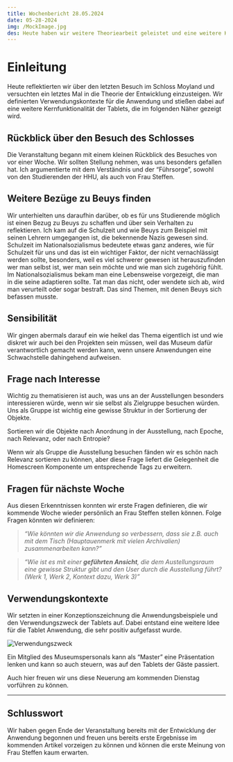 ```yaml
---
title: Wochenbericht 28.05.2024
date: 05-28-2024
img: /MockImage.jpg
des: Heute haben wir weitere Theoriearbeit geleistet und eine weitere Komponente konzeptionell in unsere Arbeit. 
---
```

# Einleitung

Heute reflektierten wir über den letzten Besuch im Schloss Moyland und versuchten ein letztes Mal in die Theorie der Entwicklung einzusteigen. Wir definierten Verwendungskontexte für die Anwendung und stießen dabei auf eine weitere Kernfunktionalität der Tablets, die im folgenden Näher gezeigt wird.

## Rückblick über den Besuch des Schlosses

Die Veranstaltung begann mit einem kleinen Rückblick des Besuches von vor einer Woche. Wir sollten Stellung nehmen, was uns besonders gefallen hat. Ich argumentierte mit dem Verständnis und der “Führsorge”, sowohl von den Studierenden der HHU, als auch von Frau Steffen. 

## Weitere Bezüge zu Beuys finden

Wir unterhielten uns daraufhin darüber, ob es für uns Studierende möglich ist einen Bezug zu Beuys zu schaffen und über sein Verhalten zu reflektieren. Ich kam auf die Schulzeit und wie Beuys zum Beispiel mit seinen Lehrern umgegangen ist, die bekennende Nazis gewesen sind. Schulzeit im Nationalsozialismus bedeutete etwas ganz anderes, wie für Schulzeit für uns und das ist ein wichtiger Faktor, der nicht vernachlässigt werden sollte, besonders, weil es viel schwerer gewesen ist herauszufinden wer man selbst ist, wer man sein möchte und wie man sich zugehörig fühlt. Im Nationalsozialismus bekam man eine Lebensweise vorgezeigt, die man in die seine adaptieren sollte. Tat man das nicht, oder wendete sich ab, wird man verurteilt oder sogar bestraft. Das sind Themen, mit denen Beuys sich befassen musste.

## Sensibilität

Wir gingen abermals darauf ein wie heikel das Thema eigentlich ist und wie diskret wir auch bei den Projekten sein müssen, weil das Museum dafür verantwortlich gemacht werden kann, wenn unsere Anwendungen eine Schwachstelle dahingehend aufweisen.

## Frage nach Interesse

Wichtig zu thematisieren ist auch, was uns an der Ausstellungen besonders interessieren würde, wenn wir sie selbst als Zielgruppe besuchen würden. Uns als Gruppe ist wichtig eine gewisse Struktur in der Sortierung der Objekte. 

Sortieren wir die Objekte nach Anordnung in der Ausstellung, nach Epoche, nach Relevanz, oder nach Entropie?

Wenn wir als Gruppe die Ausstellung besuchen fänden wir es schön nach Relevanz sortieren zu können, aber diese Frage liefert die Gelegenheit die Homescreen Komponente um entsprechende Tags zu erweitern. 

## Fragen für nächste Woche

Aus diesen Erkenntnissen konnten wir erste Fragen definieren, die wir kommende Woche wieder persönlich an Frau Steffen stellen können. Folge Fragen könnten wir definieren:

> *“Wie könnten wir die Anwendung so verbessern, dass sie z.B. auch mit dem Tisch (Hauptauenmerk mit vielen Archivalien) zusammenarbeiten kann?”*
> 

> *“Wie ist es mit einer **geführten Ansicht**, die dem Austellungsraum eine gewisse Struktur gibt und den User durch die Ausstellung führt? (Werk 1, Werk 2, Kontext dazu, Werk 3)”*
> 

## Verwendungskontexte

Wir setzten in einer Konzeptionszeichnung die Anwendungsbeispiele und den Verwendungszweck der Tablets auf. Dabei entstand eine weitere Idee für die Tablet Anwendung, die sehr positiv aufgefasst wurde. 

![Verwendungszweck](/articlecontents/wb-28-05-24/image.png)

Ein Mitglied des Museumspersonals kann als “Master” eine Präsentation lenken und kann so auch steuern, was auf den Tablets der Gäste passiert.

Auch hier freuen wir uns diese Neuerung am kommenden Dienstag vorführen zu können.

---

## Schlusswort

Wir haben gegen Ende der Veranstaltung bereits mit der Entwicklung der Anwendung begonnen und freuen uns bereits erste Ergebnisse im kommenden Artikel vorzeigen zu können und können die erste Meinung von Frau Steffen kaum erwarten.